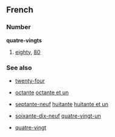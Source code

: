 ==French==
===Number===
'''quatre-vingts'''

#[[eighty]], [[80]]

=== See also ===

*[[twenty-four]]

*[[octante]] [[octante et un]]

*[[septante-neuf]] [[huitante]] [[huitante et un]]

*[[soixante-dix-neuf]] [[quatre-vingt-un]]

*[[quatre-vingt]]